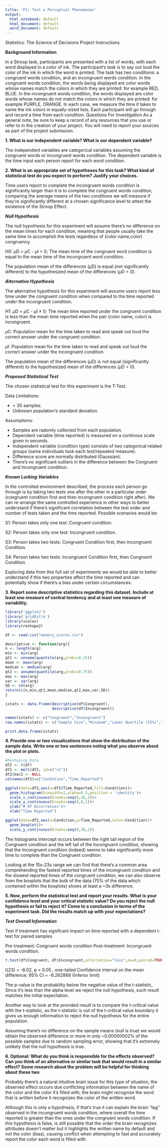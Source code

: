 ```yaml
---
title: 'P1: Test a Perceptual Phenomenon'
output:
  html_notebook: default
  html_document: default
  word_document: default
---
```

Statistics: The Science of Decisions Project Instructions

**Background Information**

In a Stroop task, participants are presented with a list of words, with each word displayed in a color of ink. The participant's task is to say out loud the color of the ink in which the word is printed. The task has two conditions: a congruent words condition, and an incongruent words condition. In the congruent words condition, the words being displayed are color words whose names match the colors in which they are printed: for example RED, BLUE. In the incongruent words condition, the words displayed are color words whose names do not match the colors in which they are printed: for example PURPLE, ORANGE. In each case, we measure the time it takes to name the ink colors in equally-sized lists. Each participant will go through and record a time from each condition.
Questions For Investigation
As a general note, be sure to keep a record of any resources that you use or refer to in the creation of your project. You will need to report your sources as part of the project submission.


**1.	What is our independent variable? What is our dependent variable?**

The independent variables are categorical variables assuming the congruent words or incongruent words condition.
The dependent variable is the time input each person report for each word condition.


**2.	What is an appropriate set of hypotheses for this task? What kind of statistical test do you expect to perform? Justify your choices.**

Time users report to complete the incongruent words condition is significantly larger than it is to complete the congruent words condition, comparing the average means of the two conditions we will measure if they're significantly different at a chosen significance level to attest the existence of the Stroop Effect.


***Null Hypothesis***

The null hypothesis for this experiment will assume there's no difference on the mean times for each condition, meaning that people usually take the same time to accomplish the tests regardless of (color name,color) congruency.

H0: $\mu$D = $\mu$C - $\mu$I = 0; The mean time of the congruent word condition is equal to the mean time of the incongruent word condition.


The population mean of the differences ($\mu$D) is equal (not significantly different) to the hypothesized mean of the differences ($\mu$D = 0).


***Alternative Hypothesis***

The alternative hypothesis for this experiment will assume users report less time under the congruent condition when compared to the time reported under the incongruent condition.

H1: $\mu$D = $\mu$C - $\mu$I $\neq$ 0; The mean time reported under the congruent condition is less than the mean time reported when the pair (color name, color) is incongruent.

$\mu$C: Population mean for the time taken to read and speak out loud the correct answer under the congruent condition.

$\mu$I: Population mean for the time taken to read and speak out loud the correct answer under the incongruent condition.

The population mean of the differences ($\mu$D) is not equal (significantly different) to the hypothesized mean of the differences ($\mu$D = 0).

***Proposed Statistical Test***

The chosen statistical test for this experiment is the T-Test.

Data Limitations:

- < 30 samples.
- Unknown population's standard deviation.

Assumptions:

- Samples are radomly collected from each population.
- Dependent variable (time reported) is measured on a continous scale given in seconds.
- Independent variable (condition type) consists of two categorical related groups (same individuals took each test/repeated measure).
- Difference score are normally distributed (Gaussian).
- There's no significant outliers in the difference between the Congruent and Incongruent condition.

***Known Lurking Variables***

In the controlled environment described, the process each person go through is by taking two tests one after the other in a particular order (congruent condition first and then incongruent condition right after).
We can re-arrange the same controlled experience in other ways to better understand if there's significant correlation between the test order and number of tests taken and the time reported. Possible scenarios would be:

S1: Person takes only one test: Congruent condition.

S2: Person takes only one test: Incongruent condition.

S3: Person takes two tests: Congruent Condition first, then Incongruent Condition.

S4: Person takes two tests: Incongruent Condition first, then Congruent Condition.


Exploring data from this full set of experiments we would be able to better understand if this two properties affect the time reported and can potentially show if there's a bias under certain circumstances.

**3.	Report some descriptive statistics regarding this dataset. Include at least one measure of central tendency and at least one measure of variability.**


```r
library('ggplot2')
library('gridExtra') 
library(scales)
library(reshape2)

df <- read.csv("memory_scores.csv")

descriptive <- function(arg){
n <- length(arg)
min <- min(arg)
qt1 <- unname(quantile(arg,probs=0.25))
mean <- mean(arg)
median <- median(arg)
qt2 <- unname(quantile(arg,probs=0.75))
max <- max(arg)
var <- var(arg)
SD <- sd(arg)
return(c(n,min,qt1,mean,median,qt2,max,var,SD))
}

istats <- data.frame(descriptive(df$Congruent),
                     descriptive(df$Incongruent))

names(istats) <- c("Congruent","Incongruent")
row.names(istats) <- c("Sample Size","Minimum","Lower Quartile (25%)","Mean","Median","Upper Quartile (75%)","Maximum","Variance","Standard Deviation")

print.data.frame(istats)
```


**4.	Provide one or two visualizations that show the distribution of the sample data. Write one or two sentences noting what you observe about the plot or plots.**


```r
#Reshaping Data
df2 <- t(df)
df2 <- melt(df2, id=c("v1"))
df2$Var2 <- NULL
colnames(df2)=c("Condition","Time_Reported")

ggplot(data=df2,aes(x=df2$Time_Reported,fill=Condition))+
  geom_histogram(binwidth=2,alpha=0.5,position = 'identity')+
  scale_x_continuous(breaks=seq(0,36,2))+
  scale_y_continuous(breaks=seq(0,6,1))+
  ylab("# Of Occurrences")+
  xlab("Time Reported")

ggplot(data=df2,aes(x=Condition,y=Time_Reported,color=Condition))+
  geom_boxplot()+
  scale_y_continuous(breaks=seq(0,36,2))
```

The histograms intercept occurs between the right tail region of the Congruent condition and the left tail of the Incongruent condition, showing that the Incongruent condition (indeed) seems to take significantly more time to complete than the Congruent condition.

Looking at the 15s-23s range we can find that there's a common area comprehending the fastest reported times of the incongruent condition and the slowest reported times of the congruent condition, we can also observe from the boxplots that the bulk of the data (75% of the data which contained within the boxplots) shows at least a ~3s difference.


**5. Now, perform the statistical test and report your results. What is your confidence level and your critical statistic value? Do you reject the null hypothesis or fail to reject it? Come to a conclusion in terms of the experiment task. Did the results match up with your expectations?**


***Test Overall Information***

Test if treatment has signifcant impact on time reported with a dependent t-test for paired samples

Pre-treatment: Congruent words condition
Post-treatment: Incongruent words condition.


```r
t.test(df$Congruent, df$Incongruent,alternative="less",mu=0,paired=TRUE,var.eq=FALSE,conf.level=0.95)
```

t(23) = -8.02, p < 0.05 , one-tailed
Confidence interval on the mean difference; 95% CI = -6.262868 (Inferior limit)

The p-value is the probability below the negative value of the t-statistic, Since it's less than the alpha level we reject the null hypothesis, such result matches the initial expectation.

Another way to look at the provided result is to compare the t-critical value with the t-statistic, as the t-statistic is out of the t-critical value boundary it gives us enough information to reject the null hypothesis for the entire population.

Assuming there's no difference on the sample means (null is true) we would obtain the observed difference or more in only ~0.00000002% of the possible samples due to random sampling error, showing that it's extremely unlikely that the null hypothesis is true.


**6.	Optional: What do you think is responsible for the effects observed? Can you think of an alternative or similar task that would result in a similar effect? Some research about the problem will be helpful for thinking about these two**

Probably there's a natural intuitive brain issue for this type of situation, the observed effect occurs due conflicting information between the name of the color and the color it's filled with, the brain might recognize the word that is written before it recognizes the color of the written word. 

Although this is only a hypothesis, if that's true it can explain the brain "lag" observed in the incongruent words condition, where overall the time reported is greater than the ones under the congruent words condition. If this hypothesis is false, is still possible that the order the brain recognizes attributes doesn't matter but it highlights the written name by default and not the color (bias), causing conflict when attempting to fast and accurately report the color each word is filled with.